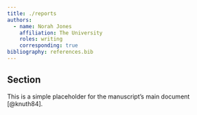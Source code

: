 ```yaml
---
title: ./reports
authors:
  - name: Norah Jones
    affiliation: The University
    roles: writing
    corresponding: true
bibliography: references.bib
---
```


## Section
This is a simple placeholder for the manuscript's main document [@knuth84].
